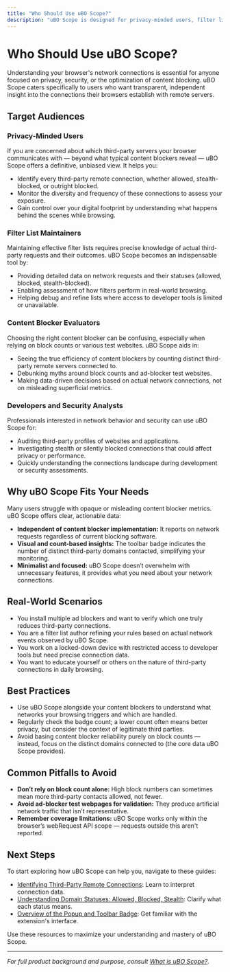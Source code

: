 ```yaml
---
title: "Who Should Use uBO Scope?"
description: "uBO Scope is designed for privacy-minded users, filter list maintainers, and those evaluating the efficiency of content blockers. It’s ideal for anyone looking to reduce unnecessary third-party connections or seeking independent visibility into network requests—especially on devices with restricted debugging tools."
---
```


# Who Should Use uBO Scope?

Understanding your browser's network connections is essential for anyone focused on privacy, security, or the optimization of content blocking. uBO Scope caters specifically to users who want transparent, independent insight into the connections their browsers establish with remote servers.

## Target Audiences

### Privacy-Minded Users
If you are concerned about which third-party servers your browser communicates with — beyond what typical content blockers reveal — uBO Scope offers a definitive, unbiased view. It helps you:

- Identify every third-party remote connection, whether allowed, stealth-blocked, or outright blocked.
- Monitor the diversity and frequency of these connections to assess your exposure.
- Gain control over your digital footprint by understanding what happens behind the scenes while browsing.

### Filter List Maintainers
Maintaining effective filter lists requires precise knowledge of actual third-party requests and their outcomes. uBO Scope becomes an indispensable tool by:

- Providing detailed data on network requests and their statuses (allowed, blocked, stealth-blocked).
- Enabling assessment of how filters perform in real-world browsing.
- Helping debug and refine lists where access to developer tools is limited or unavailable.

### Content Blocker Evaluators
Choosing the right content blocker can be confusing, especially when relying on block counts or various test websites. uBO Scope aids in:

- Seeing the true efficiency of content blockers by counting distinct third-party remote servers connected to.
- Debunking myths around block counts and ad-blocker test websites.
- Making data-driven decisions based on actual network connections, not on misleading superficial metrics.

### Developers and Security Analysts
Professionals interested in network behavior and security can use uBO Scope for:

- Auditing third-party profiles of websites and applications.
- Investigating stealth or silently blocked connections that could affect privacy or performance.
- Quickly understanding the connections landscape during development or security assessments.

## Why uBO Scope Fits Your Needs

Many users struggle with opaque or misleading content blocker metrics. uBO Scope offers clear, actionable data:

- **Independent of content blocker implementation:** It reports on network requests regardless of current blocking software.
- **Visual and count-based insights:** The toolbar badge indicates the number of distinct third-party domains contacted, simplifying your monitoring.
- **Minimalist and focused:** uBO Scope doesn’t overwhelm with unnecessary features, it provides what you need about your network connections.

## Real-World Scenarios

- You install multiple ad blockers and want to verify which one truly reduces third-party connections.
- You are a filter list author refining your rules based on actual network events observed by uBO Scope.
- You work on a locked-down device with restricted access to developer tools but need precise connection data.
- You want to educate yourself or others on the nature of third-party connections in daily browsing.

## Best Practices

- Use uBO Scope alongside your content blockers to understand what networks your browsing triggers and which are handled.
- Regularly check the badge count; a lower count often means better privacy, but consider the context of legitimate third parties.
- Avoid basing content blocker reliability purely on block counts — instead, focus on the distinct domains connected to (the core data uBO Scope provides).

## Common Pitfalls to Avoid

- **Don’t rely on block count alone:** High block numbers can sometimes mean more third-party contacts allowed, not fewer.
- **Avoid ad-blocker test webpages for validation:** They produce artificial network traffic that isn’t representative.
- **Remember coverage limitations:** uBO Scope works only within the browser’s webRequest API scope — requests outside this aren't reported.

## Next Steps

To start exploring how uBO Scope can help you, navigate to these guides:

- [Identifying Third-Party Remote Connections](/guides/practical-workflows/identifying-third-party-connections): Learn to interpret connection data.
- [Understanding Domain Statuses: Allowed, Blocked, Stealth](/guides/getting-started/understanding-domain-statuses): Clarify what each status means.
- [Overview of the Popup and Toolbar Badge](/guides/getting-started/overview-of-the-ui): Get familiar with the extension's interface.

Use these resources to maximize your understanding and mastery of uBO Scope.

---

_For full product background and purpose, consult [What is uBO Scope?](/overview/introduction-value/product-purpose)._